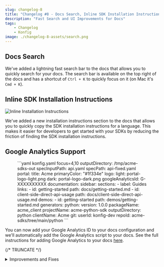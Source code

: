 ```yaml
---
slug: changelog-8
title: "Changelog #8 - Docs Search, Inline SDK Installation Instructions, and Google Analytics Support"
description: "Fast Search and UI Improvements for Docs"
tags:
    - Changelog
    - Konfig
image: ./changelog-8-assets/search.png
---
```


## Docs Search <Flame/>

<Figure caption="Demo of Search Functionality">
<VideoPlayer autoplay url="/video/docs-search.mov"/>
</Figure>

We've added a lightning fast search bar to the docs that allows you to quickly
search for your docs. The search bar is available on the top right of the docs
and has a shortcut of `Ctrl + K` to quickly focus on it (on Mac it's `Cmd + K`).

## Inline SDK Installation Instructions

![Inline Installation Instructions](./changelog-8-assets/installation.png)

We've added a new installation instructions section to the docs that allows you
to quickly copy the SDK installation instructions for a language. This makes it
easier for developers to get started with your SDKs by reducing the friction of
finding the SDK installation instructions.


## Google Analytics Support

<Figure caption="Sample configuration for Google Analytics">
<CH.Code rows={20}>
```yaml konfig.yaml focus=4,10
outputDirectory: /tmp/acme-sdks-out
specInputPath: api.yaml
specPath: api-fixed.yaml
portal:
  title: Acme
  primaryColor: "#1f334e"
  logo:
    light: portal-logo-light.png
    dark: portal-logo-dark.png
  googleAnalyticsId: G-XXXXXXXXXX
  documentation:
    sidebar:
      sections:
        - label: Guides
          links:
            - id: getting-started
              path: docs/getting-started.md
            - id: client-side-direct-api-usage
              path: docs/client-side-direct-api-usage.md
  demos:
    - id: getting-started
      path: demos/getting-started.md
generators:
  python:
    version: 1.0.0
    packageName: acme_client
    projectName: acme-python-sdk
    outputDirectory: python
    clientName: Acme
    git:
      userId: konfig-dev
      repoId: acme-sdks/tree/main/python
```
</CH.Code>
</Figure>

You can now add your Google Analytics ID to your docs configuration and we'll
automatically add the Google Analytics script to your docs. See the full instructions for
adding Google Analytics to your docs [here](/docs/portal/tutorials/configuring-google-analytics).

{/* TRUNCATE */}

<details>
<summary>Improvements and Fixes</summary>
- Lots of quality assurance improvements for our SDK generators (blog post incoming regarding our testing infrastructure)
- Fix `defaultChangesetBumpType` bug
- Remove dependency on existence of `konfig.yaml` when running `konfig lint`
- Handle submodules for Swift SDK
- Throw helpful error message when `konfig.yaml` is not configured when revalidating portal
- Fix some return models not being generated in documentation for TypeScript SDK
- Fix backward incompatability in Python SDK when using new Pydantic models
- Allow default timeout to be configurable for async Python SDK usage
- Fix UI in scroll area for Docs
- Fix styling of search button mobile screens
- Fix conflict between records with same ID in search index
- Fix bug in generation of cURL command in API reference page
- Fix TypeScript SDK to work with file uploads in Node 18+
- Allow for configuration of bump type for automation at the generator level
- Add logging before error regarding dirty git respitory in konfig publish
- Fix issue with poetry.lock causing automation to fail
- Add ability to render custom snippet at the top of Python SDK `README.md`
- More testing and reliability of latest Pydantic response models in Python SDK
- Show full URL of endpoint in API Reference page
</details>